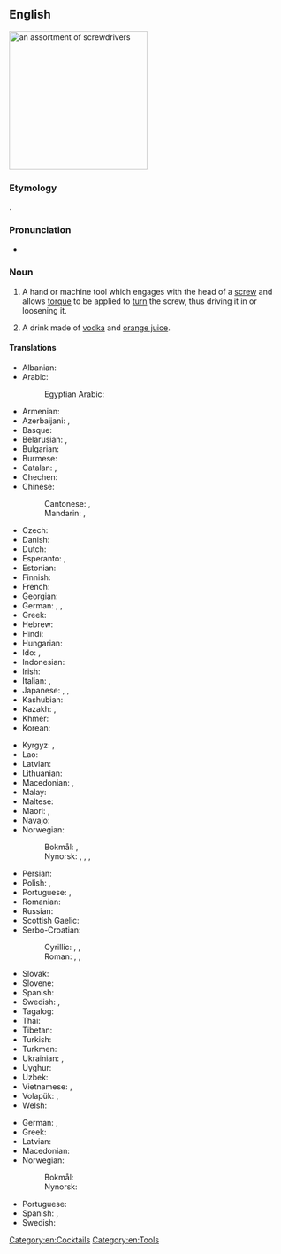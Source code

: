 ==English==
[[Image:Driver_tools.jpg|thumb|right|250px|an assortment of screwdrivers]]
{{wikipedia}}

===Etymology===
{{compound|en|screw|driver}}.

===Pronunciation===
* {{audio|en|en-us-screwdriver.ogg|Audio (US)}}

===Noun===
{{en-noun}}

# A hand or machine tool which engages with the head of a [[screw]] and allows [[torque]] to be applied to [[turn]] the screw, thus driving it in or loosening it.
#: {{syn|en|turnscrew}}
# A drink made of [[vodka]] and [[orange juice]].

====Translations====
{{trans-top|tool}}
* Albanian: {{t+|sq|kaçavidë|f}}
* Arabic: {{t|ar|مِفَكّ اَلْبَرَاغِيّ|m}}
*: Egyptian Arabic: {{t|arz|مفك|m|tr=mufakk}}
* Armenian: {{t+|hy|պտուտակահան}}
* Azerbaijani: {{t|az|burğac}}, {{t|az|piçburan}}
* Basque: {{t|eu|bihurkin}}
* Belarusian: {{t|be|зашру́бка|f}}, {{t|be|адвёртка|f}}
* Bulgarian: {{t+|bg|отве́ртка|f}}
* Burmese: {{t+|my|ဝက်အူလှည့်}}
* Catalan: {{t+|ca|tornavís|m}}, {{t+|ca|desengramponador}}
* Chechen: {{t|ce|сетал}}
* Chinese:
*: Cantonese: {{t|yue|螺絲批|sc=Hani}}, {{t|yue|螺丝批|tr=lo4 si1 pai1|sc=Hani}}
*: Mandarin: {{t+|cmn|螺絲刀|sc=Hani}}, {{t+|cmn|螺丝刀|tr=luósīdāo|sc=Hani}}
* Czech: {{t+|cs|šroubovák|m}}
* Danish: {{t+|da|skruetrækker|c}}
* Dutch: {{t+|nl|schroevendraaier|m}} <!-- [[schroevedraaier]] is not official Dutch spelling -->
* Esperanto: {{t|eo|ŝraŭbturnilo}}, {{t|eo|ŝraŭbilo}}
* Estonian: {{t|et|kruvikeeraja}}
* Finnish: {{t+|fi|ruuvimeisseli}}
* French: {{t+|fr|tournevis|m}}
* Georgian: {{t+|ka|სახრახნისი}}
* German: {{t+|de|Schraubenzieher|m}}, {{t+|de|Schraubendreher|m}}, {{t|de|Schrauber|m}} {{q|colloquial}}
* Greek: {{t+|el|κατσαβίδι|n}}
* Hebrew: {{t+|he|מַבְרֵג|m|tr=mavrég}}
* Hindi: {{t|hi|पेंचकस|m}}
* Hungarian: {{t+|hu|csavarhúzó}}
* Ido: {{t+|io|visilo}}, {{t+|io|skruboturnilo}}
* Indonesian: {{t+|id|obeng}}
* Irish: {{t|ga|scriúire|m}}
* Italian: {{t+|it|cacciavite|m}}, {{t+|it|giravite|m}}
* Japanese: {{t|ja|スクリュードライバー|tr=sukuryūdoraibā}}, {{t|ja|螺子回し|tr=ねじまわし, nejimawashi}}, {{t+|ja|ドライバー|tr=doraibā|sc=Jpan}}
* Kashubian: {{t|csb|szruwnik|m}}
* Kazakh: {{t|kk|бұрауыш}}, {{t+|kk|бұрағыш}}
* Khmer: {{t+|km|ទួរណឺវិស}}
* Korean: {{t+|ko|나사돌리개}}
{{trans-mid}}
* Kyrgyz: {{t|ky|отвёртка}}, {{t|ky|бурагыч}}
* Lao: {{t|lo|ໄຂຄວງ|m}}
* Latvian: {{t|lv|skrūvgrieznis|m}}
* Lithuanian: {{t|lt|atsuktuvas|m}}
* Macedonian: {{t|mk|одвртка|f}}, {{t|mk|шрафцигер|m}}
* Malay: {{t|ms|pemutar skru}}
* Maltese: {{t|mt|tornavit|m}}
* Maori: {{t|mi|kōwiri}}, {{t|mi|huriwiri}}
* Navajo: {{t|nv|bee ił hadaʼagizí}}
* Norwegian:
*: Bokmål: {{t+|nb|skrujern|n}}, {{t|nb|skrutrekker|m}}
*: Nynorsk: {{t|nn|skrujarn|n}}, {{t|nn|skrujern|n}}, {{t|nn|skrutrekkar|m}}, {{t|nn|skrutrekkjar|m}}
* Persian: {{t|fa|پیچ‌گوشتی|tr=pič-gušti}} <!-- zero-width non-joiner -->
* Polish: {{t+|pl|śrubokręt|m}}, {{t+|pl|wkrętak|m}}
* Portuguese: {{t+|pt|chave de fenda|f}}, {{t|pt|chave de parafusos|f}}
* Romanian: {{t+|ro|șurubelniță|f}}
* Russian: {{t+|ru|отвёртка|f}}
* Scottish Gaelic: {{t|gd|sgriubhaire|m}}
* Serbo-Croatian:
*: Cyrillic: {{t|sh|одвртка|f}}, {{t|sh|одвијач|m}}, {{t|sh|шарафцигер|m}}
*: Roman: {{t|sh|odvrtka|f}}, {{t+|sh|odvijač|m}}, {{t|sh|šarafciger|m}}
* Slovak: {{t|sk|šraubovák|m}}
* Slovene: {{t+|sl|izvijač|m}}
* Spanish: {{t+|es|destornillador|m}}
* Swedish: {{t+|sv|skruvmejsel|c}} {{q|hand tool}}, {{t+|sv|skruvdragare|c}} {{q|machine tool}}
* Tagalog: {{t|tl|destornilyador}}
* Thai: {{t|th|ไขควง}}
* Tibetan: {{t|bo|གཟེར་གཅུད}}
* Turkish: {{t+|tr|tornavida}}
* Turkmen: {{t|tk|otwertka}}
* Ukrainian: {{t|uk|ви́крутка|f}}, {{t|uk|за́вертка|f}}
* Uyghur: {{t|ug|ئەتۋىركە}}
* Uzbek: {{t|uz|otvyortka}}
* Vietnamese: {{t|vi|chìa vít}}, {{t|vi|tuộc vít}}
* Volapük: {{t|vo|skrubitulöm}}, {{t|vo|skruböm}}
* Welsh: {{t|cy|sgriwdreif}}
{{trans-bottom}}

{{trans-top|drink}}
* German: {{t|de|Screwdriver|m}}, {{t|de|Wodka-Orange|m}}
* Greek: {{t|el|βότκα πορτοκάλι|f}}
* Latvian: {{t|lv|skrūve|f}}
* Macedonian: {{t|mk|шрафцигер|m}}
* Norwegian:
*: Bokmål: {{t+|nb|screwdriver|m}}
*: Nynorsk: {{t|nn|screwdriver|m}}
{{trans-mid}}
* Portuguese: {{t|pt|[[vodca]] [[com]] [[suco]] [[de]] [[laranja]]|f}}
* Spanish: {{t+|es|desarmador|m}} {{q|Latin America}}, {{t|es|vodka con naranja|f}} {{q|Spain}}
* Swedish: {{t+|sv|screwdriver|c}}
{{trans-bottom}}

[[Category:en:Cocktails]]
[[Category:en:Tools]]